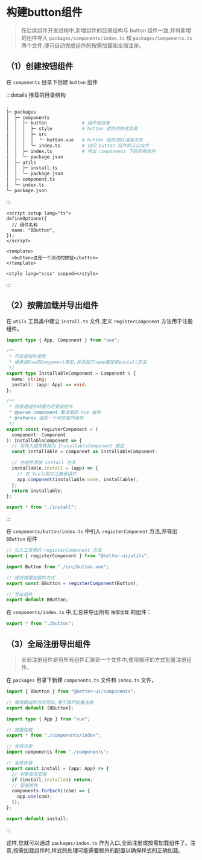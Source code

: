# 构建button组件

> 在后续组件开发过程中,新增组件的目录结构与 button 组件一致,并将新增的组件导入 `packages/components/index.ts` 和 `packages/components.ts` 两个文件,便可自动完成组件的按需加载和全局注册。

## （1）创建按钮组件

在 `components` 目录下创建 `button` 组件

:::details 推荐的目录结构

```bash
.
├─ packages
│  ├─ components
│  │  ├─ button             # 组件根目录
│  │  │  ├─ style           # button 组件的样式目录 
│  │  │  ├─ src
│  │  │  │  └─ button.vue   # button 组件的UI渲染文件
│  │  │  └─ index.ts        # 访问 button 组件的入口文件
│  │  ├─ index.ts           # 导出 components 下的所有组件
│  │  └─ package.json
│  ├─ utils
│  │  ├─ install.ts
│  │  └─ package.json
│  ├─ component.ts
│  └─ index.ts
└─ package.json
```

:::





```vue {2-5} [button/src/button.vue]
<script setup lang="ts">
defineOptions({
  // 组件名称
  name: "BButton",
});
</script>

<template>
  <button>这是一个测试的按钮</button>
</template>

<style lang="scss" scoped></style>
```

:::

## （2）按需加载并导出组件

在 `utils` 工具类中建立 `install.ts` 文件,定义 `registerComponent` 方法用于注册组件。



```ts [utils/install.ts]
import type { App, Component } from "vue";

/**
 * 可安装组件类型
 * 继承自Vue的Component类型,并添加了name属性和install方法
 */
export type InstallableComponent = Component & {
  name: string;
  install: (app: App) => void;
};

/**
 * 将普通组件转换为可安装组件
 * @param component 要注册的 Vue 组件
 * @returns 返回一个可安装的组件
 */
export const registerComponent = (
  component: Component
): InstallableComponent => {
  // 将传入组件转换为 InstallableComponent 类型
  const installable = component as InstallableComponent;

  // 为组件添加 install 方法
  installable.install = (app) => {
    // 在 Vue引用中注册该组件
    app.component(installable.name, installable);
  };
  return installable;
};
```

```ts [utils/index.ts]
export * from "./install";
```

:::

在 `components/button/index.ts` 中引入 `registerComponent` 方法,并导出 `BButton` 组件

```ts
// 引入工具类的 registerComponent 方法
import { registerComponent } from "@better-ui/utils";

import Button from "./src/button.vue";

// 提供按需加载的方式
export const BButton = registerComponent(Button);

// 导出组件
export default BButton;
```
在 `components/index.ts` 中,汇总并导出所有 `按需加载` 的组件：
```ts
export * from "./button";
```



## （3）全局注册导出组件

> 全局注册组件是将所有组件汇聚到一个文件中,使用循环的方式批量注册组件。

在 `packages` 目录下新建 `components.ts` 文件和 `index.ts` 文件。



```ts [packages/components.ts]
import { BButton } from "@better-ui/components";

// 使用数组的方式导出,便于循环批量注册
export default [BButton];
```

```ts [packages/index.ts]
import type { App } from "vue";

// 按需加载
export * from "./components/index";

// 全局注册
import components from "./components";

// 全局安装
export const install = (app: App) => {
  // 判断是否安装
  if (install.installed) return;
  // 安装组件
  components.forEach((com) => {
    app.use(com);
  });
};

export default install;
```

:::

这样,您就可以通过 `packages/index.ts` 作为入口,全局注册或按需加载组件了。注意,按需加载组件时,样式的处理可能需要额外的配置以确保样式的正确加载。

